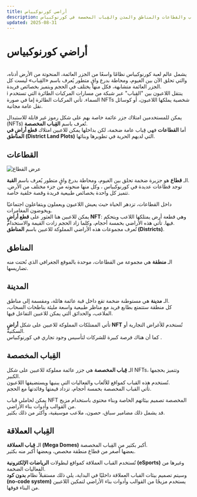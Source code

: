 ```yaml
---
title: أراضي كورنوكبياس 
description: استكشف الجزر العائمة والقِباب والقطاعات والمناطق والمدن والقِباب المخصصة في كورنوكبياس .
updated: 2025-08-31
---
```


# أراضي كورنوكبياس 
<br />
يشمل عالم لعبة كورنوكبياس  نظامًا واسعًا من الجزر العائمة، المنحوتة من الأرض أدناه، والتي تحلق الآن بين الغيوم، ومحاطة بدرع واقٍ متطور يُعرف باسم «القِباب»  
ليست كل الجزر العائمة متشابهة، فكل منها يختلف في الحجم ويتميز بخصائص فريدة.

<br />
<div class="note-box">
  <span class="note-icon">ℹ️</span>
  <span>
    ينتقل اللاعبون بين "القِباب" عبر شبكة من مسارات المركبات الطائرة التي تستخدم السماء.  
    تأتي المركبات الطائرة إما في صورة NFTs شخصية يملكها اللاعبون، أو كوسائل نقل عامة مجانية.
  </span>
</div>

يمكن للمستخدمين امتلاك جزر عائمة خاصة بهم على شكل رموز غير قابلة للاستبدال (NFTs) تُعرف باسم **القِباب المخصصة**.  
أما **القطاعات** فهي قِباب عامة ضخمة، لكن بداخلها يمكن للاعبين امتلاك **قطع أراضٍ في المناطق (District Land Plots)** التي لديهم الحرية في تطويرها وبنائها.  

## القطاعات 

![عرض القطاع](/land/sector-ar.png)

الـ **قطاع** هو جزيرة ضخمة تحلق بين الغيوم، ومحاطة بدرع واقٍ متطور يُعرف باسم **القبة**.  
توجد قطاعات عديدة في كورنوكبياس ، وكل منها منحوته من جزء مختلف من الأرض. تتميز كل واحدة بخصائص طبيعية فريدة وقصة خلفية خاصة.

داخل القطاعات، تزدهر الحياة حيث يعيش اللاعبون ويعملون ويتفاعلون اجتماعيًا ويخوضون المغامرات.  
يمكن للاعبين هنا العثور على **قطع أراضٍ NFT**: وهي قطعة أرض يمتلكها اللاعب ويتحكم فيها. تأتي هذه الأراضي بخمسة أحجام، وكلما زاد الحجم زادت القيمة والاستخدام.  
تُعرف مجموعات هذه الأراضي المملوكة للاعبين باسم **المناطق (Districts)**.
<br />

## المناطق

الـ **منطقة** هي مجموعة من القطاعات، موحدة بالموقع الجغرافي الذي نُحتت منه تضاريسها.
<br />

## المدينة

الـ **مدينة** هي مستوطنة ضخمة تقع داخل قبة عائمة هائلة، ومقسمة إلى مناطق.  
كل منطقة ستتمتع بطابع فريد مع مناظر طبيعية واسعة مليئة بناطحات السحاب، الملاعب، والحدائق التي يمكن للاعبين التفاعل فيها.  

تأتي الممتلكات المملوكة للاعبين على شكل **أراضٍ NFT** تُستخدم للأغراض التجارية أو السكنية.  
كما أن هناك فرصة كبيرة للشركات لتأسيس وجود تجاري في كورنوكبياس .
<br />

## القِباب المخصصة

الـ **قِباب المخصصة** هي جزر عائمة مملوكة للاعبين على شكل NFTs، وتتميز بحجمها الكبير.  
تُستخدم هذه القباب كمواقع للألعاب والفعاليات التي يبنيها ويستضيفها اللاعبون.  
تأتي القباب المخصصة بخمسة أحجام، تزداد قيمتها وفائدتها مع الحجم.

يمكن لحاملي قباب NFT المخصصة تصميم بيئاتهم الخاصة وبناء محتوى باستخدام مزيج من القوالب وأدوات بناء الأراضي.  
قد يشمل ذلك مضامير سباق، حصون، ملاعب موسيقية، وأكثر من ذلك بكثير.
<br />

## القِباب العملاقة

الـ **قِباب العملاقة (Mega Domes)** أكبر بكثير من القِباب المخصصة.  
بعضها أصغر من قطاع منطقة مخصص، وبعضها أكبر منه بكثير.  

تُستخدم القباب العملاقة كمواقع لبطولات **الرياضات الإلكترونية (eSports)** وغيرها من الفعاليات الضخمة.  
وسيتم تصميم بيئات القباب العملاقة داخليًا في البداية، يلي ذلك مستقبلاً نظام **بدون كود (no-code system)** يستخدم مزيجًا من القوالب وأدوات بناء الأراضي لتمكين اللاعبين من البناء فوقها.
